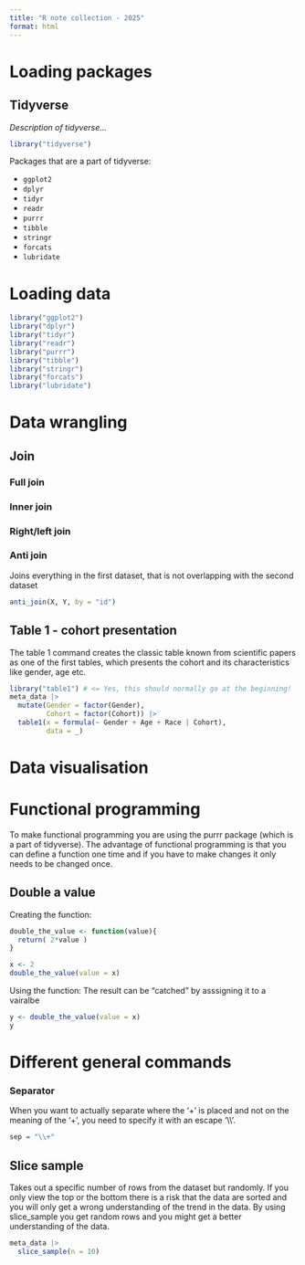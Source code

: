 ```yaml
---
title: "R note collection - 2025"
format: html
---
```


# Loading packages

## Tidyverse

*Description of tidyverse...*

```r
library("tidyverse")
```

Packages that are a part of tidyverse:

-   `ggplot2`
-   `dplyr`
-   `tidyr`
-   `readr`
-   `purrr`
-   `tibble`
-   `stringr`
-   `forcats`
-   `lubridate`

# Loading data

```r
library("ggplot2")
library("dplyr")
library("tidyr")
library("readr")
library("purrr")
library("tibble")
library("stringr")
library("forcats")
library("lubridate")
```

# Data wrangling

## Join

### Full join

### Inner join

### Right/left join

### Anti join

Joins everything in the first dataset, that is not overlapping with the second dataset

```r
anti_join(X, Y, by = "id")
```

## Table 1 - cohort presentation

The table 1 command creates the classic table known from scientific papers as one of the first tables, which presents the cohort and its characteristics like gender, age etc.

```r
library("table1") # <= Yes, this should normally go at the beginning!
meta_data |>
  mutate(Gender = factor(Gender),
         Cohort = factor(Cohort)) |>
  table1(x = formula(~ Gender + Age + Race | Cohort),
         data = _)
```

# Data visualisation

# Functional programming

To make functional programming you are using the purrr package (which is a part of tidyverse). The advantage of functional programming is that you can define a function one time and if you have to make changes it only needs to be changed once.

## Double a value

Creating the function:

```r
double_the_value <- function(value){
  return( 2*value )
}

x <- 2
double_the_value(value = x)
```

Using the function: The result can be "catched" by asssigning it to a vairalbe

```r
y <- double_the_value(value = x)
y
```

# Different general commands

### Separator

When you want to actually separate where the '+' is placed and not on the meaning of the '+', you need to specify it with an escape '\\\\'.

```r
sep = "\\+" 
```

## Slice sample

Takes out a specific number of rows from the dataset but randomly. If you only view the top or the bottom there is a risk that the data are sorted and you will only get a wrong understanding of the trend in the data. By using slice_sample you get random rows and you might get a better understanding of the data.

```r
meta_data |>
  slice_sample(n = 10)
```
